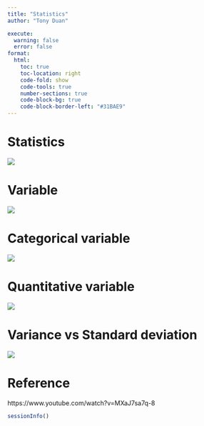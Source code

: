 ```yaml
---
title: "Statistics"
author: "Tony Duan"

execute:
  warning: false
  error: false
format:
  html:
    toc: true
    toc-location: right
    code-fold: show
    code-tools: true
    number-sections: true
    code-block-bg: true
    code-block-border-left: "#31BAE9"
---
```


# Statistics

![](images/clipboard-3130517444.png)

# Variable

![](images/clipboard-3451992727.png)

# Categorical variable

![](images/clipboard-1604956688.png)

# Quantitative variable

![](images/clipboard-292256406.png)

# Variance vs Standard deviation

![](images/clipboard-4130404561.png)

# Reference

https://www.youtube.com/watch?v=MXaJ7sa7q-8

```r
sessionInfo()
```
